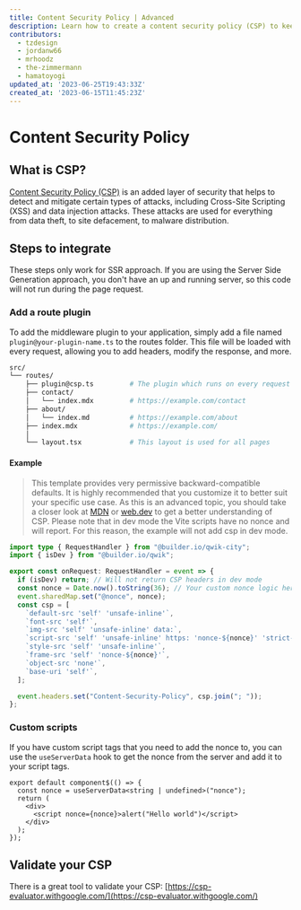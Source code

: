 ```yaml
---
title: Content Security Policy | Advanced
description: Learn how to create a content security policy (CSP) to keep your Qwik app safe.
contributors:
  - tzdesign
  - jordanw66
  - mrhoodz
  - the-zimmermann
  - hamatoyogi
updated_at: '2023-06-25T19:43:33Z'
created_at: '2023-06-15T11:45:23Z'
---
```


# Content Security Policy

## What is CSP?

[Content Security Policy (CSP)](https://developer.mozilla.org/en-US/docs/Web/HTTP/CSP) is an added layer of security that helps to detect and mitigate certain types of attacks, including Cross-Site Scripting (XSS) and data injection attacks. These attacks are used for everything from data theft, to site defacement, to malware distribution.

## Steps to integrate

These steps only work for SSR approach. If you are using the Server Side Generation approach, you don't have an up and running server, so this code will not run during the page request.

### Add a route plugin

To add the middleware plugin to your application, simply add a file named ```plugin@your-plugin-name.ts``` to the routes folder. 
This file will be loaded with every request, allowing you to add headers, modify the response, and more.

```bash  {3} /plugin@csp\.ts/ title="Add the plugin"
src/
└── routes/
    ├── plugin@csp.ts         # The plugin which runs on every request (route middleware)
    ├── contact/
    │   └── index.mdx         # https://example.com/contact
    ├── about/
    │   └── index.md          # https://example.com/about
    ├── index.mdx             # https://example.com/
    │
    └── layout.tsx            # This layout is used for all pages
```

#### Example

> This template provides very permissive backward-compatible defaults. 
> It is highly recommended that you customize it to better suit your specific use case.
> As this is an advanced topic, you should take a closer look at [MDN](https://developer.mozilla.org/en-US/docs/Web/HTTP/CSP) or [web.dev](https://web.dev/csp/) to get a better understanding of CSP.
> Please note that in dev mode the Vite scripts have no nonce and will report. For this reason, the example will not add csp in dev mode.

```typescript title="src/routes/plugin@csp.ts"
import type { RequestHandler } from "@builder.io/qwik-city";
import { isDev } from "@builder.io/qwik";

export const onRequest: RequestHandler = event => {
  if (isDev) return; // Will not return CSP headers in dev mode
  const nonce = Date.now().toString(36); // Your custom nonce logic here
  event.sharedMap.set("@nonce", nonce);
  const csp = [
    `default-src 'self' 'unsafe-inline'`,
    `font-src 'self'`,
    `img-src 'self' 'unsafe-inline' data:`,
    `script-src 'self' 'unsafe-inline' https: 'nonce-${nonce}' 'strict-dynamic'`,
    `style-src 'self' 'unsafe-inline'`,
    `frame-src 'self' 'nonce-${nonce}'`,
    `object-src 'none'`,
    `base-uri 'self'`,
  ];

  event.headers.set("Content-Security-Policy", csp.join("; "));
};
```

### Custom scripts

If you have custom script tags that you need to add the nonce to, you can use the `useServerData` hook to get the nonce from the server and add it to your script tags.

```tsx {2,5} /nonce/ title="src/components/some-component.tsx"
export default component$(() => {
  const nonce = useServerData<string | undefined>("nonce");
  return (
    <div>
      <script nonce={nonce}>alert("Hello world")</script>
    </div>
  );
});
```


## Validate your CSP

There is a great tool to validate your CSP: [https://csp-evaluator.withgoogle.com/](https://csp-evaluator.withgoogle.com/)
